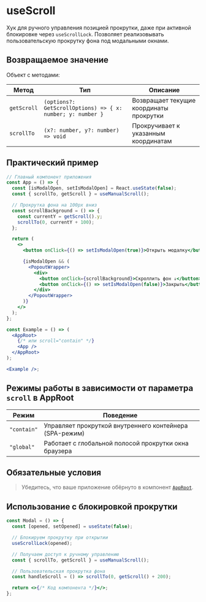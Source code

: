 <Overview type="hook" forcedPath="components/AppRoot/ScrollContext.tsx">

# useScroll

Хук для ручного управления позицией прокрутки, даже при активной блокировке через `useScrollLock`.
Позволяет реализовывать пользовательскую прокрутку фона под модальными окнами.

</Overview>

## Возвращаемое значение

Объект с методами:

| Метод       | Тип                                                        | Описание                                |
| ----------- | ---------------------------------------------------------- | --------------------------------------- |
| `getScroll` | `(options?: GetScrollOptions) => { x: number; y: number }` | Возвращает текущие координаты прокрутки |
| `scrollTo`  | `(x?: number, y?: number) => void`                         | Прокручивает к указанным координатам    |

## Практический пример

```jsx
// Главный компонент приложения
const App = () => {
  const [isModalOpen, setIsModalOpen] = React.useState(false);
  const { scrollTo, getScroll } = useManualScroll();

  // Прокрутка фона на 100px вниз
  const scrollBackground = () => {
    const currentY = getScroll().y;
    scrollTo(0, currentY + 100);
  };

  return (
    <>
      <button onClick={() => setIsModalOpen(true)}>Открыть модалку</button>

      {isModalOpen && (
        <PopoutWrapper>
          <div>
            <button onClick={scrollBackground}>Скроллить фон ↓</button>
            <button onClick={() => setIsModalOpen(false)}>Закрыть</button>
          </div>
        </PopoutWrapper>
      )}
    </>
  );
};

const Example = () => (
  <AppRoot>
    {/* или scroll="contain" */}
    <App />
  </AppRoot>
);

<Example />;
```

## Режимы работы в зависимости от параметра `scroll` в AppRoot

| Режим       | Поведение                                               |
| ----------- | ------------------------------------------------------- |
| `"contain"` | Управляет прокруткой внутреннего контейнера (SPA-режим) |
| `"global"`  | Работает с глобальной полосой прокрутки окна браузера   |

## Обязательные условия

> Убедитесь, что ваше приложение обёрнуто в компонент [`AppRoot`](/components/app-root).

## Использование с блокировкой прокрутки

```jsx
const Modal = () => {
  const [opened, setOpened] = useState(false);

  // Блокируем прокрутку при открытии
  useScrollLock(opened);

  // Получаем доступ к ручному управлению
  const { scrollTo, getScroll } = useManualScroll();

  // Пользовательская прокрутка фона
  const handleScroll = () => scrollTo(0, getScroll() + 200);

  return <>{/* Код компонента */}</>;
};
```
